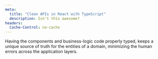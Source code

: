 ```yaml
---
meta:
  title: "Clean APIs in React with TypeScript"
  description: Isn't this awesome?
headers:
  Cache-Control: no-cache
---
```


Having the components and business-logic code properly typed, keeps a unique source of truth for the entities of a domain, minimizing the human errors across the application layers.
